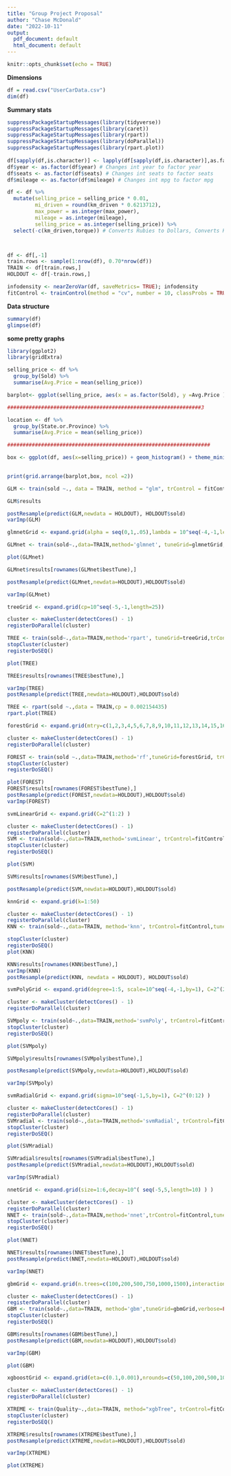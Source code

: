 ```yaml
---
title: "Group Project Proposal"
author: "Chase McDonald"
date: "2022-10-11"
output:
  pdf_document: default
  html_document: default
---
```


```r
knitr::opts_chunk$set(echo = TRUE)
```

**Dimensions**
```r
df = read.csv("UserCarData.csv")
dim(df)
```
**Summary stats**
```r
suppressPackageStartupMessages(library(tidyverse))
suppressPackageStartupMessages(library(caret))
suppressPackageStartupMessages(library(rpart))
suppressPackageStartupMessages(library(doParallel))
suppressPackageStartupMessages(library(rpart.plot))
        
df[sapply(df,is.character)] <- lapply(df[sapply(df,is.character)],as.factor) # Changes all character types to factors for each column
df$year <- as.factor(df$year) # Changes int year to factor year
df$seats <- as.factor(df$seats) # Changes int seats to factor seats
df$mileage <- as.factor(df$mileage) # Changes int mpg to factor mpg

df <- df %>%
  mutate(selling_price = selling_price * 0.01,
         mi_driven = round(km_driven * 0.6213712),
         max_power = as.integer(max_power),
         mileage = as.integer(mileage),
         selling_price = as.integer(selling_price)) %>%
  select(-c(km_driven,torque)) # Converts Rubies to Dollars, Converts Km to Miles, and removes the Km column. Removed Torque until we can figure out what to do with it



df <- df[,-1]
train.rows <- sample(1:nrow(df), 0.70*nrow(df))
TRAIN <- df[train.rows,]
HOLDOUT <- df[-train.rows,]

infodensity <- nearZeroVar(df, saveMetrics= TRUE); infodensity
fitControl <- trainControl(method = "cv", number = 10, classProbs = TRUE, allowParallel = TRUE, verboseIter = FALSE)
```
**Data structure**

```r
summary(df)
glimpse(df)
```
**some pretty graphs**

```r
library(ggplot2)
library(gridExtra)

selling_price <- df %>% 
  group_by(Sold) %>% 
  summarise(Avg.Price = mean(selling_price))

barplot<- ggplot(selling_price, aes(x = as.factor(Sold), y =Avg.Price )) + geom_bar(stat = 'identity') + theme_minimal() + labs(title = 'Price of sold vs. not sold cars', x= 'Not sold (0) vs. Sold (1)' )

###############################################################3

location <- df %>% 
  group_by(State.or.Province) %>% 
  summarise(Avg.Price = mean(selling_price))  

##################################################################

box <- ggplot(df, aes(x=selling_price)) + geom_histogram() + theme_minimal() + labs(title = 'The distribution of selling prices')
  

print(grid.arrange(barplot,box, ncol =2))
```


```r
GLM <- train(sold ~., data = TRAIN, method = "glm", trControl = fitControl, preProc = c("center","scale"))

GLM$results

postResample(predict(GLM,newdata = HOLDOUT), HOLDOUT$sold)
varImp(GLM)
```

```r
glmnetGrid <- expand.grid(alpha = seq(0,1,.05),lambda = 10^seq(-4,-1,length=10))

GLMnet <- train(sold~.,data=TRAIN,method='glmnet', tuneGrid=glmnetGrid, trControl=fitControl, preProc = c("center", "scale"))

plot(GLMnet)

GLMnet$results[rownames(GLMnet$bestTune),]

postResample(predict(GLMnet,newdata=HOLDOUT),HOLDOUT$sold)

varImp(GLMnet)
```

```r
treeGrid <- expand.grid(cp=10^seq(-5,-1,length=25))

cluster <- makeCluster(detectCores() - 1)
registerDoParallel(cluster) 

TREE <- train(sold~.,data=TRAIN,method='rpart', tuneGrid=treeGrid,trControl=fitControl, preProc = c("center", "scale"))
stopCluster(cluster) 
registerDoSEQ() 

plot(TREE) 

TREE$results[rownames(TREE$bestTune),] 

varImp(TREE)
postResample(predict(TREE,newdata=HOLDOUT),HOLDOUT$sold)

TREE <- rpart(sold ~.,data = TRAIN,cp = 0.002154435)
rpart.plot(TREE)
```

```r
forestGrid <- expand.grid(mtry=c(1,2,3,4,5,6,7,8,9,10,11,12,13,14,15,16)) 

cluster <- makeCluster(detectCores() - 1)
registerDoParallel(cluster) 

FOREST <- train(sold ~.,data=TRAIN,method='rf',tuneGrid=forestGrid, trControl=fitControl, preProc = c("center", "scale"))
stopCluster(cluster) 
registerDoSEQ() 

plot(FOREST) 
FOREST$results[rownames(FOREST$bestTune),]
postResample(predict(FOREST,newdata=HOLDOUT),HOLDOUT$sold)
varImp(FOREST)
```

```r
svmLinearGrid <- expand.grid(C=2^(1:2) )

cluster <- makeCluster(detectCores() - 1)
registerDoParallel(cluster) 
SVM <- train(sold~.,data=TRAIN,method='svmLinear', trControl=fitControl,tuneGrid = svmLinearGrid, preProc = c("center", "scale"))
stopCluster(cluster) 
registerDoSEQ() 

plot(SVM) 

SVM$results[rownames(SVM$bestTune),] 

postResample(predict(SVM,newdata=HOLDOUT),HOLDOUT$sold)
```

```r
knnGrid <- expand.grid(k=1:50)

cluster <- makeCluster(detectCores() - 1)
registerDoParallel(cluster) 
KNN <- train(sold~.,data=TRAIN, method='knn', trControl=fitControl,tuneGrid=knnGrid,preProc = c("center", "scale"))

stopCluster(cluster) 
registerDoSEQ() 
plot(KNN)

KNN$results[rownames(KNN$bestTune),]
varImp(KNN)
postResample(predict(KNN, newdata = HOLDOUT), HOLDOUT$sold)
```

```r
svmPolyGrid <- expand.grid(degree=1:5, scale=10^seq(-4,-1,by=1), C=2^(2:5) )

cluster <- makeCluster(detectCores() - 1) 
registerDoParallel(cluster) 

SVMpoly <- train(sold~.,data=TRAIN,method='svmPoly', trControl=fitControl,tuneGrid = svmPolyGrid,preProc = c("center", "scale"))
stopCluster(cluster) 
registerDoSEQ() 

plot(SVMpoly) 

SVMpoly$results[rownames(SVMpoly$bestTune),]

postResample(predict(SVMpoly,newdata=HOLDOUT),HOLDOUT$sold)

varImp(SVMpoly)
```

```r
svmRadialGrid <- expand.grid(sigma=10^seq(-1,5,by=1), C=2^(0:12) )

cluster <- makeCluster(detectCores() - 1) 
registerDoParallel(cluster) 
SVMradial <- train(sold~.,data=TRAIN,method='svmRadial', trControl=fitControl, tuneGrid = svmRadialGrid, preProc = c("center", "scale"))
stopCluster(cluster) 
registerDoSEQ() 

plot(SVMradial) 

SVMradial$results[rownames(SVMradial$bestTune),]
postResample(predict(SVMradial,newdata=HOLDOUT),HOLDOUT$sold)

varImp(SVMradial)

```

```r
nnetGrid <- expand.grid(size=1:6,decay=10^( seq(-5,5,length=10) ) )

cluster <- makeCluster(detectCores() - 1) 
registerDoParallel(cluster) 
NNET <- train(sold~.,data=TRAIN,method='nnet',trControl=fitControl,tuneGrid=nnetGrid, trace=FALSE,linout=FALSE,preProc = c("center", "scale"))
stopCluster(cluster) 
registerDoSEQ() 

plot(NNET)

NNET$results[rownames(NNET$bestTune),] 
postResample(predict(NNET,newdata=HOLDOUT),HOLDOUT$sold) 

varImp(NNET)

```

```r
gbmGrid <- expand.grid(n.trees=c(100,200,500,750,1000,1500),interaction.depth=1:15,shrinkage=c(.01,.001),n.minobsinnode=1:10)

cluster <- makeCluster(detectCores() - 1)
registerDoParallel(cluster) 
GBM <- train(sold~.,data=TRAIN, method='gbm',tuneGrid=gbmGrid,verbose=FALSE, trControl=fitControl, preProc = c("center", "scale"))
stopCluster(cluster) 
registerDoSEQ()

GBM$results[rownames(GBM$bestTune),] 
postResample(predict(GBM,newdata=HOLDOUT),HOLDOUT$sold) 

varImp(GBM)

plot(GBM) 
```

```r
xgboostGrid <- expand.grid(eta=c(0.1,0.001),nrounds=c(50,100,200,500,1000,1500),max_depth=1:5, min_child_weight=1, gamma=c(.1,.5,0,1,5,10), colsample_bytree=c(0.6,0.8,1), subsample=c(0.6,0.8,1.0))

cluster <- makeCluster(detectCores() - 1)
registerDoParallel(cluster) 

XTREME <- train(Quality~.,data=TRAIN, method="xgbTree", trControl=fitControl, tuneGrid=xgboostGrid, preProc = c("center", "scale"), verbose=FALSE)
stopCluster(cluster) 
registerDoSEQ() 

XTREME$results[rownames(XTREME$bestTune),] 
postResample(predict(XTREME,newdata=HOLDOUT),HOLDOUT$sold) 

varImp(XTREME)

plot(XTREME) 
```

